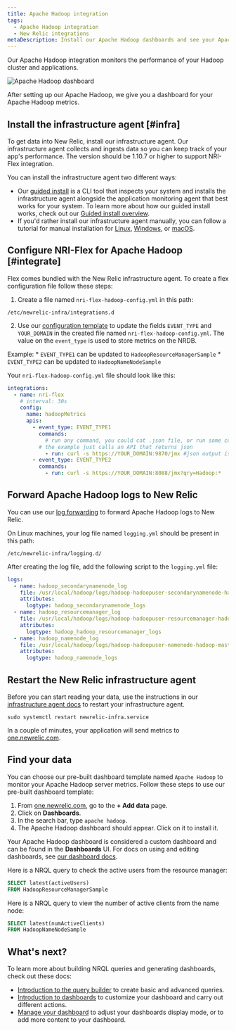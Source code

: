 ```yaml
---
title: Apache Hadoop integration
tags:
  - Apache Hadoop integration
  - New Relic integrations
metaDescription: Install our Apache Hadoop dashboards and see your Apache Hadoop  data in New Relic.
---
```



Our Apache Hadoop integration monitors the performance of your Hadoop cluster and applications.

<img
    title="Apache Hadoop dashboard"
    alt="Apache Hadoop dashboard"
    src={infrastructureApacheHadoopDashboard}
/>

<figcaption>
After setting up our Apache Hadoop, we give you a dashboard for your Apache Hadoop metrics. 
</figcaption>

## Install the infrastructure agent [#infra]

To get data into New Relic, install our infrastructure agent. Our infrastructure agent collects and ingests data so you can keep track of your app's performance. The version should be 1.10.7 or higher to support NRI-Flex integration.

You can install the infrastructure agent two different ways:

* Our [guided install](https://one.newrelic.com/nr1-core?state=4f81feab-35f7-e97e-9903-52510f8542bd) is a CLI tool that inspects your system and installs the infrastructure agent alongside the application monitoring agent that best works for your system. To learn more about how our guided install works, check out our [Guided install overview](/docs/infrastructure/host-integrations/installation/new-relic-guided-install-overview).
* If you'd rather install our infrastructure agent manually, you can follow a tutorial for manual installation for [Linux](/docs/infrastructure/install-infrastructure-agent/linux-installation/install-infrastructure-monitoring-agent-linux), [Windows](/docs/infrastructure/install-infrastructure-agent/windows-installation/install-infrastructure-monitoring-agent-windows/), or [macOS](/docs/infrastructure/install-infrastructure-agent/macos-installation/install-infrastructure-monitoring-agent-macos/).
## Configure NRI-Flex for Apache Hadoop [#integrate]

Flex comes bundled with the New Relic infrastructure agent. To create a flex configuration file follow these steps:

1. Create a file named `nri-flex-hadoop-config.yml` in this path:

  ```shell
  /etc/newrelic-infra/integrations.d
  ```
2. Use our [configuration template](https://github.com/newrelic/nri-flex/blob/master/examples/json-read-cmd-example.yml) to update the fields `EVENT_TYPE` and `YOUR_DOMAIN` in the created file named `nri-flex-hadoop-config.yml`.
  The value on the `event_type` is used to store metrics on the NRDB.

  Example:
    * `EVENT_TYPE1` can be updated to `HadoopResourceManagerSample`
    * `EVENT_TYPE2` can be updated to `HadoopNameNodeSample`

  Your `nri-flex-hadoop-config.yml` file should look like this:

  ```yml
  integrations:
    - name: nri-flex
      # interval: 30s
      config:
        name: hadoopMetrics
        apis:
          - event_type: EVENT_TYPE1
            commands: 
              # run any command, you could cat .json file, or run some commands that produce a json output
            # the example just calls an API that returns json
              - run: curl -s https://YOUR_DOMAIN:9870/jmx #json output is retrieved from this command
          - event_type: EVENT_TYPE2
            commands: 
              - run: curl -s https://YOUR_DOMAIN:8088/jmx?qry=Hadoop:*
  ```
## Forward Apache Hadoop logs to New Relic

You can use our [log forwarding](/docs/logs/forward-logs/forward-your-logs-using-infrastructure-agent/) to forward Apache Hadoop logs to New Relic.

On Linux machines, your log file named `logging.yml` should be present in this path:

```shell
/etc/newrelic-infra/logging.d/
```
After creating the log file, add the following script to the `logging.yml` file:


  ```yml
  logs:
    - name: hadoop_secondarynamenode_log
      file: /usr/local/hadoop/logs/hadoop-hadoopuser-secondarynamenode-hadoop-master.log
      attributes:
        logtype: hadoop_secondarynamenode_logs
    - name: hadoop_resourcemanager_log
      file: /usr/local/hadoop/logs/hadoop-hadoopuser-resourcemanager-hadoop-master.log
      attributes:
        logtype: hadoop_hadoop_resourcemanager_logs
    - name: hadoop_namenode_log
      file: /usr/local/hadoop/logs/hadoop-hadoopuser-namenode-hadoop-master.log
      attributes:
        logtype: hadoop_namenode_logs
  ```
## Restart the New Relic infrastructure agent

Before you can start reading your data, use the instructions in our [infrastructure agent docs](/docs/infrastructure/install-infrastructure-agent/manage-your-agent/start-stop-restart-infrastructure-agent/) to restart your infrastructure agent.

```shell
sudo systemctl restart newrelic-infra.service
```

In a couple of minutes, your application will send metrics to [one.newrelic.com](https://one.newrelic.com).
##  Find your data

You can choose our pre-built dashboard template named `Apache Hadoop` to monitor your Apache Hadoop server metrics. Follow these steps to use our pre-built dashboard template:

1. From [one.newrelic.com](https://one.newrelic.com), go to the **+ Add data** page. 
2. Click on **Dashboards**.
3. In the search bar, type `apache hadoop`. 
4. The Apache Hadoop dashboard should appear. Click on it to install it.

Your Apache Hadoop dashboard is considered a custom dashboard and can be found in the **Dashboards** UI. For docs on using and editing dashboards, see [our dashboard docs](/docs/query-your-data/explore-query-data/dashboards/introduction-dashboards).

Here is a NRQL query to check the active users from the resource manager:

```sql
SELECT latest(activeUsers) 
FROM HadoopResourceManagerSample
```

Here is a NRQL query to view the number of active clients from the name node:

```sql
SELECT latest(numActiveClients) 
FROM HadoopNameNodeSample
```

## What's next?

To learn more about building NRQL queries and generating dashboards, check out these docs:

* [Introduction to the query builder](/docs/query-your-data/explore-query-data/query-builder/introduction-query-builder) to create basic and advanced queries.
* [Introduction to dashboards](/docs/query-your-data/explore-query-data/dashboards/introduction-dashboards) to customize your dashboard and carry out different actions.
* [Manage your dashboard](/docs/query-your-data/explore-query-data/dashboards/manage-your-dashboard) to adjust your dashboards display mode, or to add more content to your dashboard.
